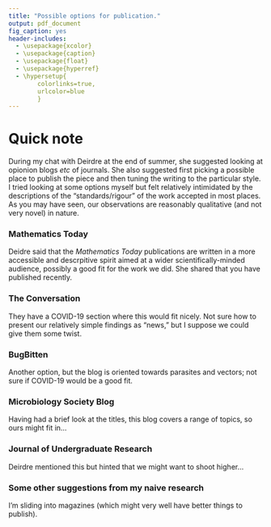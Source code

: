 ```yaml
---
title: "Possible options for publication."
output: pdf_document
fig_caption: yes
header-includes:
  - \usepackage{xcolor}
  - \usepackage{caption}
  - \usepackage{float}
  - \usepackage{hyperref}
  - \hypersetup{    
        colorlinks=true,
        urlcolor=blue
        }
---
```



# Quick note
During my chat with Deirdre at the end of summer, she suggested looking at opionion blogs *etc* of journals. She also suggested first picking a possible place to publish the piece and then tuning the writing to the particular style. \medskip \newline 
I tried looking at some options myself but felt relatively intimidated by the descriptions of the "standards/rigour" of the work accepted in most places. As you may have seen, our observations are reasonably qualitative (and not very novel) in nature. 

### Mathematics Today
*\url{https://ima.org.uk/publications/mathematics-today/}* \smallskip \newline
Deidre said that the *Mathematics Today* publications are written in a more accessible and descrpitive spirit aimed at a wider scientifically-minded audience, possibly a good fit for the work we did. She shared \href{https://ima.org.uk/12771/predicting-extinction-of-filarial-worm-infections/}{this lovely article} that you have published recently. 

### The Conversation
*\url{https://theconversation.com/uk}* \smallskip \newline
They have a COVID-19 section where this would fit nicely. Not sure how to present our relatively simple findings as "news," but I suppose we could give them some twist. 

### BugBitten 
*\url{https://blogs.biomedcentral.com/bugbitten/}* \smallskip \newline
Another option, but the blog is oriented towards parasites and vectors; not sure if COVID-19 would be a good fit. 

### Microbiology Society Blog
*\url{https://microbiologysociety.org/blog.html?blog_category=events&publishMonth}* \smallskip \newline
Having had a brief look at the titles, this blog covers a range of topics, so ours might fit in... 

### Journal of Undergraduate Research
Deirdre mentioned this but hinted that we might want to shoot higher... 

### Some other suggestions from my naive research
I'm sliding into magazines (which might very well have better things to publish). \newline
\begin{itemize}
    \item New Scientist
        \begin{description}
        \item \emph{\url{https://www.newscientist.com/freelancers/}}
        \end{description}
    \item Science Daily
        \begin{description}
        \item \emph{\url{https://www.sciencedaily.com/contribute.htm}}
        \end{description}
    \end{itemize}



